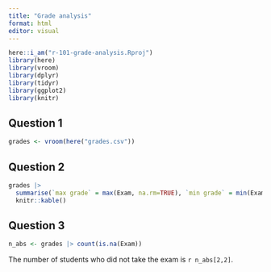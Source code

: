 ```yaml
---
title: "Grade analysis"
format: html
editor: visual
---
```


```r
here::i_am("r-101-grade-analysis.Rproj")
library(here)
library(vroom)
library(dplyr)
library(tidyr)
library(ggplot2)
library(knitr)
```

## Question 1
```r
grades <- vroom(here("grades.csv"))
```
## Question 2
```r
grades |> 
  summarise(`max grade` = max(Exam, na.rm=TRUE), `min grade` = min(Exam, na.rm=TRUE), `median grade` = median(Exam, na.rm=TRUE), `mean grade` = mean(Exam, na.rm=TRUE)) |>
  knitr::kable()
```

## Question 3
```r
n_abs <- grades |> count(is.na(Exam))
```
The number of students who did not take the exam is `r n_abs[2,2]`.
